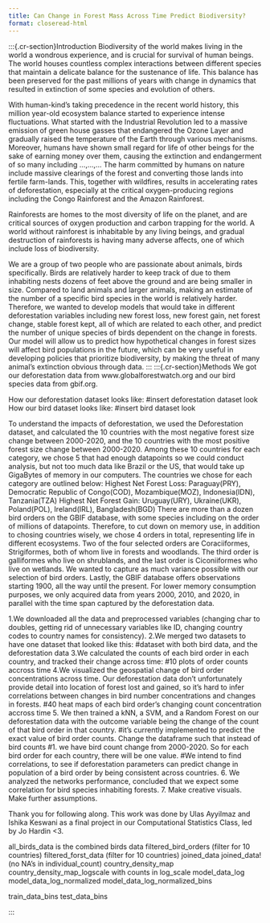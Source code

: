 ```yaml
---
title: Can Change in Forest Mass Across Time Predict Biodiversity?
format: closeread-html
---
```


:::{.cr-section}Introduction
Biodiversity of the world makes living in the world a wondrous experience, and is crucial for survival of human beings. The world houses countless complex interactions between different species that maintain a delicate balance for the sustenance of life. This balance has been preserved for the past millions of years with change in dynamics that resulted in extinction of some species and evolution of others. 

With human-kind's taking precedence in the recent world history, this million year-old ecosystem balance started to experience intense fluctuations. What started with the Industrial Revolution led to a massive emission of green house gasses that endangered the Ozone Layer and gradually raised the temperature of the Earth through various mechanisms. Moreover, humans have shown small regard for life of other beings for the sake of earning money over them, causing the extinction and endangerment of so many including ...,...,... The harm committed by humans on nature include massive clearings of the forest and converting those lands into fertile farm-lands. This, together with wildfires, results in accelerating rates of deforestation, especially at the critical oxygen-producing regions including the Congo Rainforest and the Amazon Rainforest. 

Rainforests are homes to the most diversity of life on the planet, and are critical sources of oxygen production and carbon trapping for the world. A world without rainforest is inhabitable by any living beings, and gradual destruction of rainforests is having many adverse affects, one of which include loss of biodiversity. 

We are a group of two people who are passionate about animals, birds specifically. Birds are relatively harder to keep track of due to them inhabiting nests dozens of feet above the ground and are being smaller in size. Compared to land animals and larger animals, making an estimate of the number of a specific bird species in the world is relatively harder. Therefore, we wanted to develop models that would take in different deforestation variables including new forest loss, new forest gain, net forest change, stable forest kept, all of which are related to each other, and predict the number of unique species of birds dependent on the change in forests. Our model will allow us to predict how hypothetical changes in forest sizes will affect bird populations in the future, which can be very useful in developing policies that prioritize biodiversity, by making the threat of many animal's extinction obvious through data. 
:::
:::{.cr-section}Methods
We got our deforestation data from www.globalforestwatch.org and our bird species data from gbif.org. 

How our deforestation dataset looks like:
#insert deforestation dataset look
How our bird dataset looks like:
#insert bird dataset look

To understand the impacts of deforestation, we used the Deforestation dataset, and calculated the 10 countries with the most negative forest size change between 2000-2020, and the 10 countries with the most positive forest size change between 2000-2020. Among these 10 countries for each category, we chose 5 that had enough datapoints so we could conduct analysis, but not too much data like Brazil or the US, that would take up GigaBytes of memory in our computers. The countries we chose for each category are outlined below:
Highest Net Forest Loss: 
Paraguay(PRY), Democratic Republic of Congo(COD), Mozambique(MOZ), Indonesia(IDN), Tanzania(TZA)
Highest Net Forest Gain:
Uruguay(URY), Ukraine(UKR), Poland(POL), Ireland(IRL), Bangladesh(BGD)
There are more than a dozen bird orders on the GBIF database, with some species including on the order of millions of datapoints. Therefore, to cut down on memory use, in addition to chosing countries wisely, we chose 4 orders in total, representing life in different ecosystems. Two of the four selected orders are Coraciiformes, 
Strigiformes, both of whom live in forests and woodlands. The third order is galliformes who live on shrublands, and the last order is Ciconiiformes who live on wetlands. We wanted to capture as much variance possible with our selection of bird orders. 
Lastly, the GBIF database offers observations starting 1900, all the way until the present. For lower memory consumption purposes, we only acquired data from years 2000, 2010, and 2020, in parallel with the time span captured by the deforestation data. 

1.We downloaded all the data and preprocessed variables (changing char to doubles, getting rid of unnecessary variables like ID, changing country codes to country names for consistency). 
2.We merged two datasets to have one dataset that looked like this:
#dataset with both bird data, and the deforestation data
3.We calculated the counts of each bird order in each country, and tracked their change across time:
#10 plots of order counts accross time
4.We visualized the geospatial change of bird order concentrations across time. Our deforestation data don't unfortunately provide detail into location of forest lost and gained, so it's hard to infer correlations between changes in bird number concentrations and changes in forests. 
#40 heat maps of each bird order's changing count concentration accross time
5. We then trained a kNN, a SVM, and a Random Forest on our deforestation data with the outcome variable being the change of the count of that bird order in that country. 
#it's currently implemented to predict the exact value of bird order counts. Change the dataframe such that instead of bird counts
#1. we have bird count change from 2000-2020. So for each bird order for each country, there will be one value.
#We intend to find correlations, to see if deforestation parameters can predict change in population of a bird order by being consistent across countries. 
6. We analyzed the networks performance, concluded that we expect some correlation for bird species inhabiting forests. 
7. Make creative visuals. Make further assumptions.

Thank you for following along. This work was done by Ulas Ayyilmaz and Ishika Keswani as a  final project in our Computational Statistics Class, led by Jo Hardin <3. 

all_birds_data is the combined birds data
filtered_bird_orders (filter for 10 countries)
filtered_forst_data (filter for 10 countries)
joined_data
joined_data!(no NA's in individual_count)
country_density_map
country_density_map_logscale with counts in log_scale
model_data_log
model_data_log_normalized
model_data_log_normalized_bins

train_data_bins
test_data_bins

:::